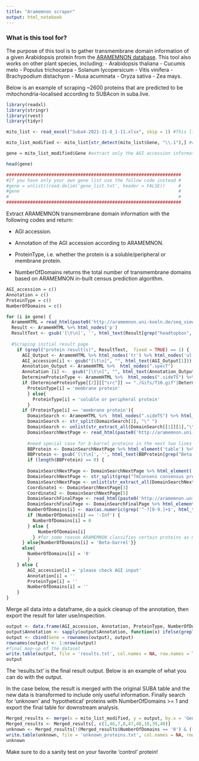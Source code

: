 ---
title: "Aramemnon scraper"
output: html_notebook
---

### What is this tool for?

The purpose of this tool is to gather transmembrane domain information of a given Arabidopsis protein from the [ARAMEMNON database](http://aramemnon.uni-koeln.de/). This tool also works on other plant species, including:
- Arabidopsis thaliana
- Cucumis melo
- Populus trichocarpa
- Solanum lycopersicum
- Vitis vinifera
- Brachypodium distachyon
- Musa acuminata
- Oryza sativa
- Zea mays.

Below is an example of scraping \~2600 proteins that are predicted to be mitochondria-localised according to SUBAcon in suba.live.

```{r}
library(readxl)
library(stringr)
library(rvest)
library(tidyr)
```

```{r}
mito_list <- read_excel("Suba4-2021-11-8_1-11.xlsx", skip = 1) #This list comes from the export of a Suba.live search, including only AGI accessions with the highest SUBAcon score for 'mitochondria' and not other organelles/localisations

mito_list_modified <- mito_list[str_detect(mito_list$Gene, "\\.1"),] #remove splice variants from search, i.e. AGI Accessions with .2, .3, .4  etc. They are either duplicated entry or lower abundant variants vs main protein

gene = mito_list_modified$Gene #extract only the AGI accession information. The list will then be used for querying against ARAMEMNON

head(gene)

##################################################################
#If you have only your own gene list use the follow code instead #
#gene = unlist((read.delim('gene_list.txt', header = FALSE))     #
#gene                                                            #
#                                                                #
##################################################################

```

Extract ARAMEMNON transmembrane domain information with the following codes and return:

-   AGI accession.

-   Annotation of the AGI accession according to ARAMEMNON.

-   ProteinType, i.e. whether the protein is a soluble/peripheral or membrane protein.

-   NumberOfDomains returns the total number of transmembrane domains based on ARAMEMNON in-built census prediction algorithm.

```{r}
AGI_accession = c()
Annotation = c()
ProteinType = c()
NumberOfDomains = c()

for (i in gene) {
  AramemHTML = read_html(paste0('http://aramemnon.uni-koeln.de/seq_view.ep?search=',i))
  Result <- AramemHTML %>% html_nodes('p')
  ResultText <- gsub('[\t\n]', '', html_text(Result[grep("headtopbox", Result)]))
  
  #Scraping initial result page
    if (grepl("protein result(s)", ResultText,  fixed = TRUE) == 1) {
      AGI_Output <- AramemHTML %>% html_nodes('tr') %>% html_nodes('ul') %>% html_nodes('span')
      AGI_accession[i] <- gsub("[\t\n]", "", html_text(AGI_Output[1]))
      Annotation_Output <- AramemHTML %>%  html_nodes(".specT")
      Annotation [i] <-  gsub("[\t\n]", "", html_text(Annotation_Output[1]))
      DetermineProteinType <- AramemHTML %>%  html_nodes(".sideTS") %>%  html_children() %>%  html_children() %>% html_attrs()
      if (DetermineProteinType[[2]][["src"]] == "./Gifs/T10.gif"|DetermineProteinType[[2]][["src"]] == "./Gifs/T01.gif"){
        ProteinType[i] = 'membrane protein'
        } else{
          ProteinType[i] = 'soluble or peripheral protein'
        }
      if (ProteinType[i] == 'membrane protein'){
        DomainSearch <- AramemHTML %>%  html_nodes(".sideTS") %>% html_element("a") %>% html_attr("href")
        DomainSearch <- str_split(DomainSearch[1], "\" ")
        DomainSearch <- unlist(str_extract_all(DomainSearch[[1]][1],"\\(?[0-9]+\\)?"))
        DomainSearchNextPage <- read_html(paste0('http://aramemnon.uni-koeln.de/tm_sub.ep?GeneID=', DomainSearch[1], '&ModelID=0'))
        
        #need special case for b-barrel proteins in the next two lines
        BBProtein <- DomainSearchNextPage %>% html_element('table') %>% html_nodes("div")
        BBProtein <- gsub('[\t\n]', '', html_text(BBProtein[grep("Beta barrel TM protein predictions", BBProtein)]))
        if (length(BBProtein) == 0) {
        
        DomainSearchNextPage <- DomainSearchNextPage %>% html_element('table') %>% html_nodes(xpath = '//*[@id="map0"]/area')
        DomainSearchNextPage <- str_split(grep("TmConsens consensus prediction", DomainSearchNextPage, value = TRUE), "\" ")
        DomainSearchNextPage <- unlist(str_extract_all(DomainSearchNextPage[[1]][5],"\\(?[0-9]+\\)?"))
        Coordinate1 <- DomainSearchNextPage[3]
        Coordinate2 <- DomainSearchNextPage[5]
        DomainSearchFinalPage <- read_html(paste0('http://aramemnon.uni-koeln.de/tm_sub2.ep?GeneID=', DomainSearch[1], '&ModelID=', Coordinate1, '&MethodID=', Coordinate2))
        DomainSearchFinalPage <- DomainSearchFinalPage %>% html_element('table') %>% html_nodes(".sideT")
        NumberOfDomains[i] <- max(as.numeric(grep('^-?[0-9.]+$', html_text(DomainSearchFinalPage), val = T)))
        if (NumberOfDomains[i] == '-Inf') {
          NumberOfDomains[i] = 0
        } else {
            NumberOfDomains[i]
          } #for some reason ARAMEMNON classifies certain proteins as membrane proteins without a predicted transmembrane domain. Each of these proteins have a '-INF' value because there is no membrane domain table in the last HTML link. This step converts all '-INF' values to 0. 
      } else{NumberOfDomains[i] = 'Beta-barrel'}}
      else{
        NumberOfDomains[i] = '0'
        }
    } else {
        AGI_accession[i] = 'please check AGI input'
        Annotation[i] = ''
        ProteinType[i] = ''
        NumberOfDomains[i] = ''
    }
}
```

Merge all data into a dataframe, do a quick cleanup of the annotation, then export the result for later use/inspection.

```{r}
output <- data.frame(AGI_accession, Annotation, ProteinType, NumberOfDomains)
output$Annotation <- sapply(output$Annotation, function(x) ifelse(grepl('\\s{2}', x)==TRUE, substr(x, 1, str_locate(x, "\\s{2}")[1, 'start']-1), x))
output <- cbind(Gene = rownames(output), output)
rownames(output) <- 1:nrow(output)
#final mop-up of the dataset
write.table(output, file = 'results.txt', col.names = NA, row.names = TRUE, sep = "\t")
output
```

The 'results.txt' is the final result output. Below is an example of what you can do with the output.

In the case below, the result is merged with the original SUBA table and the new data is transformed to include only useful information. Finally search for 'unknown' and 'hypothetical' proteins with NumberOfDomains \>= 1 and export the final table for downstream analysis.

```{r}
Merged_results <- merge(x = mito_list_modified, y = output, by.x = 'Gene', by.y = 'Gene')
Merged_results <- Merged_results[, c(1,46,7,8,47,48,10,39,40)]
unknown <- Merged_results[!(Merged_results$NumberOfDomains == '0') & ((grepl("unknown", Merged_results$Annotation, ignore.case = TRUE)|(grepl("hypothetical", Merged_results$Annotation, ignore.case = TRUE)))),]
write.table(unknown, file = 'unknown_proteins.txt', col.names = NA, row.names = TRUE, sep = "\t")
unknown
```

Make sure to do a sanity test on your favorite 'control' protein!
